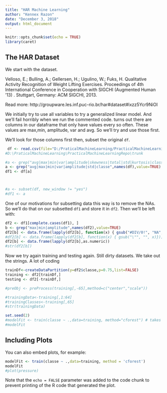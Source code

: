 ---
title: "HAR Machine Learning"
author: "Kennex Razon"
date: "December 3, 2018"
output: html_document
---

```{r setup, include=FALSE}
knitr::opts_chunk$set(echo = TRUE)
library(caret)
```

## The HAR Dataset
We start with the dataset. 

Velloso, E.; Bulling, A.; Gellersen, H.; Ugulino, W.; Fuks, H. Qualitative Activity Recognition of Weight Lifting Exercises. Proceedings of 4th International Conference in Cooperation with SIGCHI (Augmented Human '13) . Stuttgart, Germany: ACM SIGCHI, 2013.

Read more: http://groupware.les.inf.puc-rio.br/har#dataset#ixzz5Ycr9NiOI

We initially try to use all variables to try a generalized linear model. And we'll fail horribly when we run the commented code. turns out there are columns in our dataframe that only have values every so often. These values are max,min, amplitude, var and avg. So we'll try and use those first.

We'll look for those columns first then, subset the original `df`.
```{r har}
 df <- read.csv(file="D:/PraticalMachineLearning/PracticalMachineLearningRepo/trunk/pml-training.csv", header=TRUE, sep=",")
#D:\PraticalMachineLearning\PracticalMachineLearningRepo\trunk

#a <- grep("avg|max|min|var|amplitude|skewness|total|std|kurtosis|classe",names(df),value=TRUE)
a <- grep("avg|max|min|var|amplitude|std|classe",names(df),value=TRUE)
df1 <- df[a]



#a <- subset(df, new_window != "yes")
#df1 <- a

```

One of our motivations for subsetting data this way is to remove the NAs. So we'll do that on our subsetted `df1` and store it in `df2`. Then we'll be left with:

```{r df1}
df2 <- df1[complete.cases(df1), ]
b <- grep("max|min|amplitude",names(df2),value=TRUE)
df2[b] <- data.frame(lapply(df2[b], function(x) { gsub("#DIV/0!", "NA", x)}))
#df2[b] <- data.frame(lapply(df2[b], function(x) { gsub("\"", "", x)}))
df2[b] <- data.frame(lapply(df2[b],as.numeric))
#str(df2[b])

```

Now we try again training and testing again. Still dirty datasets. We take out the strings.
A lot of coding
```{r fitting}

trainDf<-createDataPartition(y=df2$classe,p=0.75,list=FALSE)
training <- df2[trainDf,]
testing <- df2[-trainDf,]

#preObj <- preProcess(training[,-65],method=c("center","scale"))

#trainingData<-training[,1:64]
#trainingClasses<-training[,65]
#str(trainingData)

set.seed(2)
#modelFit <- train(classe ~ .,data=training, method="cforest") # takes about 3 hrs to run
#modelFit
```
## Including Plots

You can also embed plots, for example:

```{r pressure, echo=FALSE}
modelFit <- train(classe ~ .,data=training, method = 'cforest')
modelFit
#plot(pressure)
```

Note that the `echo = FALSE` parameter was added to the code chunk to prevent printing of the R code that generated the plot.
